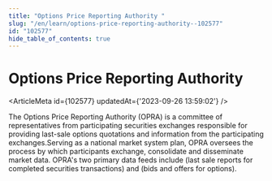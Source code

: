 ```yaml
---
title: "Options Price Reporting Authority "
slug: "/en/learn/options-price-reporting-authority--102577"
id: "102577"
hide_table_of_contents: true
---
```



# Options Price Reporting Authority 

<ArticleMeta id={102577} updatedAt={'2023-09-26 13:59:02'} />
<div className='border-solid border-b border-t-0 my-4 border-[var(--ifm-color-gray-300)]' />

The Options Price Reporting Authority (OPRA) is a committee of representatives from participating securities exchanges responsible for providing last-sale options quotations and information from the participating exchanges.Serving as a national market system plan, OPRA oversees the process by which participants exchange, consolidate and disseminate market data. OPRA's two primary data feeds include (last sale reports for completed securities transactions) and (bids and offers for options).

